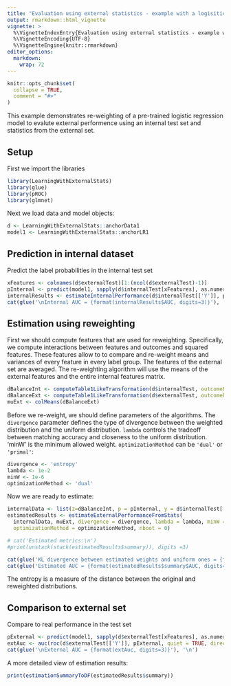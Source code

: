 ```yaml
---
title: "Evaluation using external statistics - example with a logisitic model"
output: rmarkdown::html_vignette
vignette: >
  %\VignetteIndexEntry{Evaluation using external statistics - example with a logisitic model}
  %\VignetteEncoding{UTF-8}
  %\VignetteEngine{knitr::rmarkdown}
editor_options: 
  markdown: 
    wrap: 72
---
```


```r
knitr::opts_chunk$set(
  collapse = TRUE,
  comment = "#>"
)
```

This example demonstrates re-weighting of a pre-trained logistic
regression model to evalute external performence using an internal test
set and statistics from the external set.

## Setup

First we import the libraries

```r
library(LearningWithExternalStats)
library(glue)
library(pROC)
library(glmnet)
```

Next we load data and model objects:

```r
d <- LearningWithExternalStats::anchorData1
model1 <- LearningWithExternalStats::anchorLR1
```

## Prediction in internal dataset

Predict the label probabilities in the internal test set

```r
xFeatures <- colnames(d$externalTest)[1:(ncol(d$externalTest)-1)]
pInternal <- predict(model1, sapply(d$internalTest[xFeatures], as.numeric), type = "response", s = "lambda.1se")[,1]
internalResults <- estimateInternalPerformance(d$internalTest[['Y']], pInternal, 2)  # TODO change nboot
cat(glue('\nInternal AUC = {format(internalResults$AUC, digits=3)}'), '\n')
```

## Estimation using reweighting

First we should compute features that are used for reweighting.
Specifically, we compute interactions between features and outcomes and
squared features. These features allow to to compare and re-weight means
and variances of every feature in every label group. The features of the
external set are averaged. The re-weighting algorithm will use the means
of the external features and the entire internal features matrix.

```r
dBalanceInt <- computeTable1LikeTransformation(d$internalTest, outcomeBalance=TRUE)
dBalanceExt <- computeTable1LikeTransformation(d$externalTest, outcomeBalance=TRUE)
muExt <- colMeans(dBalanceExt)
```

Before we re-weight, we should define parameters of the algorithms. The
`divergence` parameter defines the type of divergence between the
weighted distribution and the uniform distribution. `lambda` controls
the tradeoff between matching accuracy and closeness to the uniform
distribution. 'minW' is the minimum allowed weight. `optimizationMethod`
can be `'dual'` or `'primal'`:

```r
divergence <- 'entropy'
lambda <- 1e-2
minW <- 1e-6
optimizationMethod <- 'dual'
```

Now we are ready to estimate:

```r
internalData <- list(z=dBalanceInt, p = pInternal, y = d$internalTest[['Y']])
estimatedResults <- estimateExternalPerformanceFromStats(
  internalData, muExt, divergence = divergence, lambda = lambda, minW = minW,
  optimizationMethod = optimizationMethod, nboot = 0)

# cat('Estimated metrics:\n')
#print(unstack(stack(estimatedResults$summary)), digits =3)

cat(glue('KL divergence between estimated weights and uniform ones = {format(estimatedResults$summary$kl, digits=3)}'),'\n')
cat(glue('Estimated AUC = {format(estimatedResults$summary$AUC, digits=3)}'),'\n')
```

The entropy is a measure of the distance between the original and
reweighted distributions.

## Comparison to external set

Compare to real performance in the test set

```r
pExternal <- predict(model1, sapply(d$externalTest[xFeatures], as.numeric), type = "response", s = "lambda.1se")[,1]
extAuc <- auc(roc(d$externalTest[['Y']], pExternal, quiet = TRUE, direction='<'))
cat(glue('\nExternal AUC = {format(extAuc, digits=3)}'), '\n')
```

A more detailed view of estimation results:

```r
print(estimationSummaryToDF(estimatedResults$summary))
```
